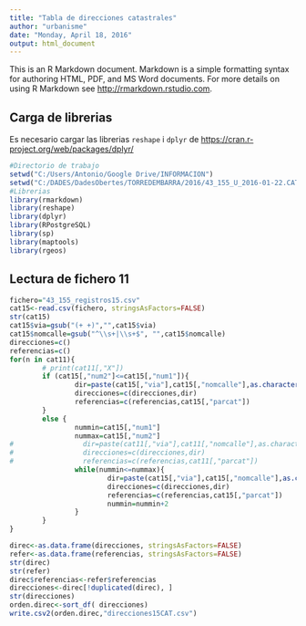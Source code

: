 ---
title: "Tabla de direcciones catastrales"
author: "urbanisme"
date: "Monday, April 18, 2016"
output: html_document
---

This is an R Markdown document. Markdown is a simple formatting syntax for authoring HTML, PDF, and MS Word documents. For more details on using R Markdown see <http://rmarkdown.rstudio.com>.

## Carga de librerias
Es necesario cargar las librerias `reshape` i `dplyr` de <https://cran.r-project.org/web/packages/dplyr/>
```{r, echo=FALSE, message=FALSE, warning=FALSE}
#Directorio de trabajo
setwd("C:/Users/Antonio/Google Drive/INFORMACION")
setwd("C:/DADES/DadesObertes/TORREDEMBARRA/2016/43_155_U_2016-01-22.CAT")
#Librerias
library(rmarkdown)
library(reshape)
library(dplyr)
library(RPostgreSQL)
library(sp)
library(maptools)
library(rgeos)
```

## Lectura de fichero 11

```{r}
fichero="43_155_registros15.csv"
cat15<-read.csv(fichero, stringsAsFactors=FALSE)
str(cat15)
cat15$via=gsub("(+ +)","",cat15$via)
cat15$nomcalle=gsub("^\\s+|\\s+$", "",cat15$nomcalle)
direcciones=c()
referencias=c()
for(n in cat11){
        # print(cat11[,"X"])
        if (cat15[,"num2"]<=cat15[,"num1"]){
                dir=paste(cat15[,"via"],cat15[,"nomcalle"],as.character(cat15[,"num1"]))
                direcciones=c(direcciones,dir)
                referencias=c(referencias,cat15[,"parcat"])
        }
        else {
                nummin=cat15[,"num1"]
                nummax=cat15[,"num2"]
#                 dir=paste(cat11[,"via"],cat11[,"nomcalle"],as.character(cat11[,"num1"]))
#                 direcciones=c(direcciones,dir)
#                 referencias=c(referencias,cat11[,"parcat"])
                while(nummin<=nummax){
                        dir=paste(cat15[,"via"],cat15[,"nomcalle"],as.character(nummin))
                        direcciones=c(direcciones,dir)
                        referencias=c(referencias,cat15[,"parcat"])
                        nummin=nummin+2
                }
        }
}

direc<-as.data.frame(direcciones, stringsAsFactors=FALSE)
refer<-as.data.frame(referencias, stringsAsFactors=FALSE)
str(direc)
str(refer)
direc$referencias<-refer$referencias
direcciones<-direc[!duplicated(direc), ]
str(direcciones)
orden.direc<-sort_df( direcciones)
write.csv2(orden.direc,"direcciones15CAT.csv")
```